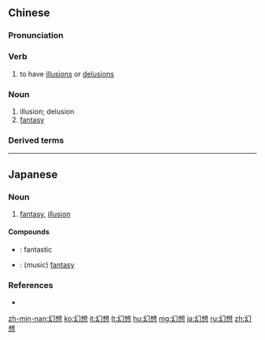 ==Chinese==
{{zh-forms}}

===Pronunciation===
{{zh-pron
|m=huànxiǎng
|c=waan6 soeng2
|mn=hoàn-sióng
|ma=Zh-huànxiang.ogg
|cat=v,n
}}

===Verb===
{{zh-verb}}

# to have [[illusion]]s or [[delusion]]s

===Noun===
{{zh-noun}}

# illusion; delusion
# [[fantasy]]

===Derived terms===
{{zh-der|幻想曲|科學幻想}}

{{zh-cat|Intermediate}}

----

==Japanese==
{{ja-kanjitab|げん|そう|yomi=on}}

===Noun===
{{ja-noun|げんそう}}

# [[fantasy]], [[illusion]]
#: {{ja-x|幻想 を いだく|げんそう を いだく|to cherish '''illusions'''}}

====Compounds====
* {{ja-l|幻想的|げんそうてき|gensōteki}}: fantastic
* {{ja-l|幻想曲|げんそうきょく|gensōkyoku}}: (''music'') [[fantasy]]

===References===
* {{R:Shogakukan}}

[[zh-min-nan:幻想]]
[[ko:幻想]]
[[it:幻想]]
[[lt:幻想]]
[[hu:幻想]]
[[mg:幻想]]
[[ja:幻想]]
[[ru:幻想]]
[[zh:幻想]]